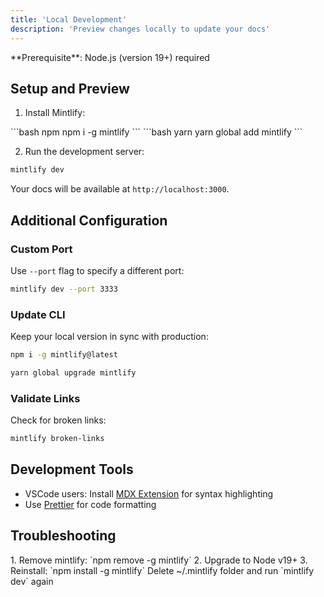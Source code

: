 ```yaml
---
title: 'Local Development'
description: 'Preview changes locally to update your docs'
---
```


<Info>
**Prerequisite**: Node.js (version 19+) required
</Info>

## Setup and Preview

1. Install Mintlify:
<CodeGroup>
```bash npm
npm i -g mintlify
```
```bash yarn
yarn global add mintlify
```
</CodeGroup>

2. Run the development server:
```bash
mintlify dev
```
Your docs will be available at `http://localhost:3000`.

## Additional Configuration

### Custom Port
Use `--port` flag to specify a different port:
```bash
mintlify dev --port 3333
```

### Update CLI
Keep your local version in sync with production:
<CodeGroup>
```bash npm
npm i -g mintlify@latest
```
```bash yarn
yarn global upgrade mintlify
```
</CodeGroup>

### Validate Links
Check for broken links:
```bash
mintlify broken-links
```

## Development Tools
- VSCode users: Install [MDX Extension](https://marketplace.visualstudio.com/items?itemName=unifiedjs.vscode-mdx) for syntax highlighting
- Use [Prettier](https://marketplace.visualstudio.com/items?itemName=esbenp.prettier-vscode) for code formatting

## Troubleshooting
<AccordionGroup>
  <Accordion title='Sharp Module Error (darwin-arm64)'>
    1. Remove mintlify: `npm remove -g mintlify`
    2. Upgrade to Node v19+
    3. Reinstall: `npm install -g mintlify`
  </Accordion>
  <Accordion title="Unknown Error">
    Delete ~/.mintlify folder and run `mintlify dev` again
  </Accordion>
</AccordionGroup>
